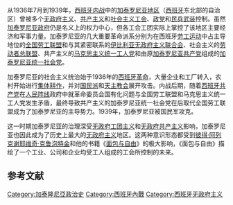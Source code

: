 {{Multiple issues|
{{Unreferenced|time=2021-04-03T07:31:16+00:00}}
{{Expand language|1=en|time=2021-04-15T18:38:47+00:00}}
}}
{{Infobox country
|native_name            = {{native name|ca|Catalunya revolucionària}}
|conventional_long_name = 无政府主义加泰罗尼亚
|common_name            = 加泰罗尼亚
|status                 = 事实上：[[無國家社會|無國家社會]]<br />法律上：[[共和制|立宪共和国]]内的自治政府
|era                    = [[西班牙内战|西班牙内战]]
|year_start             = 1936年
|date_start            = 7月21日
|event1                 = {{tsl|en|Central Committee of Antifascist Militias of Catalonia|加泰罗尼亚反法西斯防务委员会}}被废除
|date_event1            = 1936年10月1日
|event2                 = {{link-en|五月事变|May Days}}
|date_event2            = 1937年5月3–8日
|event3                 = {{tsl|en|Catalonia Offensive|加泰羅尼亞攻勢|巴塞罗那陷落}}
|date_event3            = 1939年1月26日
|year_end               = 1939年
|date_end               = 2月10日
|p1                     = 西班牙第二共和国
|flag_p1                = Flag of Spain (1931 - 1939).svg
|s1                     = 西班牙国
|flag_s1                = Flag of Spain (1938–1945).svg
|p2                     = 加泰隆尼亞政府
|flag_p2                = Flag of Catalonia.svg
|national_motto         = 
|flag_type   = 上：全国劳工联盟-伊比利亚无政府主义联合会旗<br/>下：加泰罗尼亚旗
|image_flag  =  Bandera CNT-FAI.svg
|image_flag2   = Flag of Catalonia.svg 
|image_coat             = Seal of the Generalitat of Catalonia.svg
|symbol                 = Seal of the Generalitat
|symbol_type  = {{tsl|en|Seal of the Generalitat de Catalunya|加泰隆尼亞政府的徽章}}
|image_map              = Regions de Catalunya 1936.png
|image_map_caption      = 
|common_languages       = [[加泰罗尼亚语|加泰罗尼亚语]]、[[西班牙语|西班牙语]]
|religion               = 
|capital                = [[巴塞罗那|巴塞罗那]]
|government_type        = 事实上：[[无政府工团主义|无政府工团主义]]<br/> 法律上：[[加泰隆尼亞政府|加泰隆尼亞政府]] 
|legislature            = {{tsl|en|Central Committee of Antifascist Militias of Catalonia|加泰罗尼亚反法西斯防务委员会}}（1936年）<br/> [[加泰罗尼亚议会|加泰罗尼亚议会]]（1936年–1939年）
|today                  = {{flag|Spain}}<br /> '''∟'''{{flag|Catalonia}}
}}
{{Anarchism sidebar}}
从1936年7月到1939年，[[西班牙内战|西班牙内战]]中的[[加泰罗尼亚地区|加泰罗尼亚地区]]（[[西班牙|西班牙]]东北部的自治区）曾被多个[[无政府主义|无政府主义]]、[[共产主义|共产主义]]和[[社会主义|社会主义]][[工会|工会]]、[[政党|政党]]和[[民兵武装|民兵武装]]控制。虽然[[加泰罗尼亚政府|加泰罗尼亚政府]]仍是名义上的权力中心，但各工会工团实际上掌控了该地区主要经济和军事力量。加泰罗尼亚的几大重要革命派系分别为在西班牙[[勞工運動|劳工运动]]中占主导地位的[[全國勞工聯盟|全国劳工联盟]]和与其紧密联系的[[伊比利亚无政府主义联合会|伊比利亚无政府主义联合会]]、社会主义的[[劳动者总联盟|劳动者总联盟]]、共产主义的[[马克思主义统一工人党|马克思主义统一工人党]]和由原[[加泰罗尼亚共产党|加泰罗尼亚共产党]]组成的[[加泰罗尼亚统一社会党|加泰罗尼亚统一社会党]]。

加泰罗尼亚的社会主义统治始于1936年的[[1936年西班牙革命|西班牙革命]]，大量企业和工厂转入{{link-en|工人控制|Workers' control}}，农村开始进行[[集体耕作|集体耕作]]，并对[[國民軍_(西班牙內戰)|国民派]]和[[天主教会|天主教会]]展开攻击。内战后期，随着[[西班牙共产党|西班牙共产党]]在[[人民阵线_(西班牙)|人民阵线]]政府中就革命委员会国有化问题与全国劳工联盟和马克思主义统一工人党发生矛盾，最终导致共产主义的加泰罗尼亚统一社会党在{{link-en|五月事变|May Days}}后取代全国劳工联盟成为了加泰罗尼亚的主导势力。1939年，加泰罗尼亚被国民军攻克。

这一时期加泰罗尼亚的治理深受[[无政府工团主义|无政府工团主义]]和[[无政府共产主义|无政府共产主义]]影响，加泰罗尼亚也因此成为了历史上最大的[[无政府主义|无政府主义]]地区。这两种意识形态都受到[[彼得·阿列克谢耶维奇·克鲁泡特金|彼得·阿列克谢耶维奇·克鲁泡特金]]和他的书籍《[[面包与自由|面包与自由]]》的极大影响，《面包与自由》描绘了一个工业、公司和企业均受工人组成的工会所控制的未来。

==参考文献==
{{reflist}}

{{Anarchies}}
{{无政府主义}}
[[Category:加泰隆尼亞政治史|Category:加泰隆尼亞政治史]]
[[Category:西班牙內戰|Category:西班牙內戰]]
[[Category:西班牙无政府主义|Category:西班牙无政府主义]]